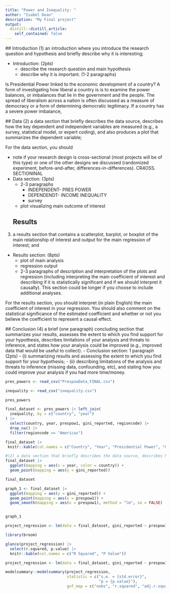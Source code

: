 ```yaml
---
title: "Power and Inequality: "
author: "Isabel Dean"
description: "My Final project"
output:
  distill::distill_article:
    self_contained: false
---
```


  ## Introduction
(1) an introduction where you introduce the research question and hypothesis and briefly describe why it is interesting; 

- Introduction: (2pts)
    - describe the research question and main hypothesis
    - describe why it is important. (1-2 paragraphs)

Is Presidential Power linked to the economic development of a country? A form of investigating how liberal a country is is to examine the power balances, or imbalances that lie in the government and the people. The spread of liberalism across a nation is often discussed as a measure of democracy or a form of determining democratic legitimacy. If a country has a severe power imbalance, 

  ## Data
(2) a data section that briefly describes the data source, describes how the key dependent and independent variables are measured (e.g., a survey, statistical model, or expert coding), and also produces a plot that summarizes the dependent variable; 

For the data section, you should 

- note if your research design is cross-sectional (most projects will be of this type) or one of the other designs we discussed (randomized experiment, before-and-after, differences-in-differences). CR4OSS. SECTIONINAL
- Data section: (3pts)
    - 2-3 paragraphs
        - INDEPENDENT- PRES POWER
        - DEPENDENDT- INCOME INEQUALITY
        - survey
    - plot visualizing main outcome of interest


  ## Results
(3) a results section that contains a scatterplot, barplot, or boxplot of the main relationship of interest and output for the main regression of interest; and 

- Results section: (8pts)
    - plot of main analysis
    - regression output
    - 2-3 paragraphs of description and interpretation of the plots and regression (including interpreting the main coefficient of interest and describing if it is statistically significant and if we should interpret it causally). This section could be longer if you choose to include additional analyses.
    
For the results section, you should interpret (in plain English) the main coefficient of interest in your regression. You should also comment on the statistical significance of the estimated coefficient and whether or not you believe the coefficient to represent a causal effect.

  ## Conclusion
(4) a brief (one paragraph) concluding section that summarizes your results, assesses the extent to which you find support for your hypothesis, describes limitations of your analysis and threats to inference, and states how your analysis could be improved (e.g., improved data that would be useful to collect).
- Conclusion section: 1 paragraph (2pts)
    - (i) summarizing results and assessing the extent to which you find support for your hypothesis;
    - (ii) describing limitations of the analysis and threats to inference (missing data, confounding, etc), and stating how you could improve your analysis if you had more time/money.



```r
pres_powers <- read_csv("PrespowData_FINAL.csv")

inequality <- read_csv("inequality.csv")

pres_powers

final_dataset <- pres_powers |> left_join(
  inequality, by = c("country", "year")
) |>
  select(country, year, prespow1, gini_reported, regioncode) |>
  drop_na() |>
  filter(regioncode == "Americas")

final_dataset |>
 knitr::kable(col.names = c("Country", "Year", "Presidential Power", "Gini Coefficient", "Continent"))

```

```r
#(2) a data section that briefly describes the data source, describes how the key dependent and independent variables are measured (e.g., a survey, statistical model, or expert coding), and also produces a plot that summarizes the dependent variable; 
final_dataset |>
  ggplot(mapping = aes(x = year, color = country)) +
  geom_point(mapping = aes(y = gini_reported))

final_dataset
```

```r
graph_1 <- final_dataset |>
  ggplot(mapping = aes(y = gini_reported)) +
  geom_point(mapping = aes(x = prespow1)) +
  geom_smooth(mapping = aes(x = prespow1), method = "lm", se = FALSE)


graph_1
```
```r
project_regression <- lm(data = final_dataset, gini_reported ~ prespow1)
```

```r
library(broom)

glance(project_regression) |>
  select(r.squared, p.value) |>
  knitr::kable(col.names = c("R Squared", "P Value"))
```

```r
project_regression <- lm(data = final_dataset, gini_reported ~ prespow1)

modelsummary::modelsummary(project_regression,
                           statistic = c("s.e. = {std.error}",
                                         "p = {p.value}"),
                           gof_map = c("nobs", "r.squared", "adj.r.squared"))
```


